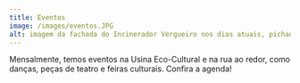 ```yaml
---
title: Eventos
image: /images/eventos.JPG
alt: imagem da fachada do Incinerador Vergueiro nos dias atuais, pichada, com vidros quebrados e com o céu azul com algumas nuvens
---
```

Mensalmente, temos eventos na Usina Eco-Cultural e na rua ao redor, como danças, peças de teatro e feiras culturais. Confira a agenda!